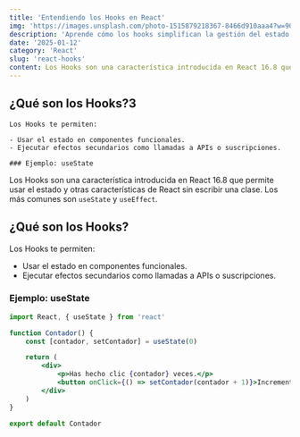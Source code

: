 ```yaml
---
title: 'Entendiendo los Hooks en React'
img: 'https://images.unsplash.com/photo-1515879218367-8466d910aaa4?w=900&auto=format&fit=crop&q=60&ixlib=rb-4.0.3&ixid=M3wxMjA3fDB8MHxzZWFyY2h8Mnx8Y29kZXxlbnwwfHwwfHx8MA%3D%3D'
description: 'Aprende cómo los hooks simplifican la gestión del estado y los efectos en tus componentes de React.'
date: '2025-01-12'
category: 'React'
slug: 'react-hooks'
content: Los Hooks son una característica introducida en React 16.8 que permite usar el estado y otras características de React sin escribir una clase. Los más comunes son `useState` y `useEffect`.
---
```


## ¿Qué son los Hooks?3

    Los Hooks te permiten:

    - Usar el estado en componentes funcionales.
    - Ejecutar efectos secundarios como llamadas a APIs o suscripciones.

    ### Ejemplo: useState

Los Hooks son una característica introducida en React 16.8 que permite usar el estado y otras características de React sin escribir una clase. Los más comunes son `useState` y `useEffect`.

## ¿Qué son los Hooks?

Los Hooks te permiten:

- Usar el estado en componentes funcionales.
- Ejecutar efectos secundarios como llamadas a APIs o suscripciones.

### Ejemplo: useState

```jsx
import React, { useState } from 'react'

function Contador() {
	const [contador, setContador] = useState(0)

	return (
		<div>
			<p>Has hecho clic {contador} veces.</p>
			<button onClick={() => setContador(contador + 1)}>Incrementar</button>
		</div>
	)
}

export default Contador
```
